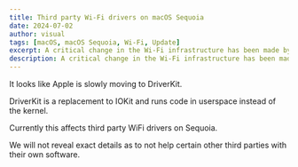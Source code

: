 ```yaml
---
title: Third party Wi-Fi drivers on macOS Sequoia
date: 2024-07-02
author: visual
tags: [macOS, macOS Sequoia, Wi-Fi, Update]
excerpt: A critical change in the Wi-Fi infrastructure has been made by Apple.
description: A critical change in the Wi-Fi infrastructure has been made by Apple.
---
```


It looks like Apple is slowly moving to DriverKit.

DriverKit is a replacement to IOKit and runs code in userspace instead of the kernel.

Currently this affects third party WiFi drivers on Sequoia.

We will not reveal exact details as to not help certain other third parties with their own software.
